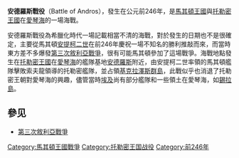 {{Unreferenced|time=2019-01-14T15:20:15+00:00}}
{{Infobox Military Conflict
|image=
|caption=
|partof=[[敘利亞戰爭#第三次敘利亞戰爭（前246-前241年）|第三次敘利亞戰爭]]
|conflict=安德羅斯戰役
|date=前246年
|place=[[安德羅斯|安德羅斯]]近海
|result=馬其頓獲勝
|combatant1=[[馬其頓王國|馬其頓王國]]
|combatant2=[[托勒密王國|托勒密王國]]
|commander1=[[安提柯二世|安提柯二世]]
|commander2=索夫龍
|strength1=不明
|strength2=不明
}}
{{Campaignbox Wars of Syrian}}

'''安德羅斯戰役'''（Battle of Andros），發生在公元前246年，是[[馬其頓王國|馬其頓王國]]與[[托勒密王國|托勒密王國]]在[[愛琴海|愛琴海]]的一場海戰。

安德羅斯戰役為希臘化時代一場記載相當不清的海戰，對於發生的日期也不是很確定，主要從馬其頓[[安提柯二世|安提柯二世]]在前246年慶祝一場不知名的勝利推敲而來，而當時東方差不多爆發[[敘利亞戰爭#第三次敘利亞戰爭（前246-前241年）|第三次敘利亞戰爭]]，很有可能馬其頓參加了這場戰爭。海戰地點發生在[[托勒密王國|托勒密王國]]在[[愛琴海|愛琴海]]的艦隊基地[[安德羅斯|安德羅斯]]附近，由安提柯二世率領的馬其頓艦隊擊敗索夫龍領導的托勒密艦隊，並占領[[基克拉澤斯群島|基克拉澤斯群島]]，此戰似乎也消退了托勒密王朝對愛琴海的興趣，儘管當時[[埃及|埃及]]尚有部分艦隊和一些領土在愛琴海，如[[聖托里尼|錫拉島]]。

==參见 ==
*[[敘利亞戰爭#第三次敘利亞戰爭（前246-前241年）|第三次敘利亞戰爭]]

[[Category:馬其頓王國戰爭|Category:馬其頓王國戰爭]]
[[Category:托勒密王国战役|Category:托勒密王国战役]]
[[Category:前246年|Category:前246年]]